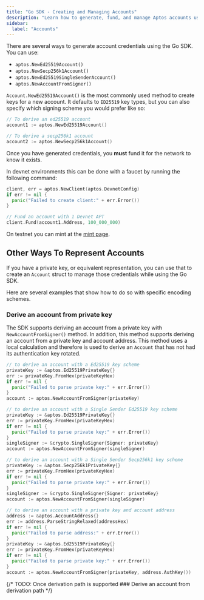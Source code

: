 ```yaml
---
title: "Go SDK - Creating and Managing Accounts"
description: "Learn how to generate, fund, and manage Aptos accounts using the Go SDK with different signing schemes"
sidebar:
  label: "Accounts"
---
```


There are several ways to generate account credentials using the Go SDK. You can
use:

- `aptos.NewEd25519Account()`
- `aptos.NewSecp256k1Account()`
- `aptos.NewEd25519SingleSenderAccount()`
- `aptos.NewAccountFromSigner()`

`Account.NewEd25519Account()` is the most commonly used method to create keys
for a new account. It defaults to `ED25519` key types, but you can also specify
which signing scheme you would prefer like so:

```go
// To derive an ed25519 account
account1 := aptos.NewEd25519Account()

// To derive a secp256k1 account
account2 := aptos.NewSecp256k1Account()
```

Once you have generated credentials, you **must** fund it for the network to know it exists.

In devnet environments this can be done with a faucet by running the following command:

```go filename="fund.go"
client, err = aptos.NewClient(aptos.DevnetConfig)
if err != nil {
  panic("Failed to create client:" + err.Error())
}

// Fund an account with 1 Devnet APT
client.Fund(account1.Address, 100_000_000)
```

On testnet you can mint at the [mint page](/network/faucet).

## Other Ways To Represent Accounts

If you have a private key, or equivalent representation, you can use that to
create an `Account` struct to manage those credentials while using the Go SDK.

Here are several examples that show how to do so with specific encoding schemes.

### Derive an account from private key

The SDK supports deriving an account from a private key with `NewAccountFromSigner()` method.
In addition, this method supports deriving an account from a private key and account address.
This method uses a local calculation and therefore is used to derive an `Account` that has not had its authentication key rotated.

```go
// to derive an account with a Ed25519 key scheme
privateKey := &aptos.Ed25519PrivateKey{}
err := privateKey.FromHex(privateKeyHex)
if err != nil {
  panic("Failed to parse private key:" + err.Error())
}
account := aptos.NewAccountFromSigner(privateKey)

// to derive an account with a Single Sender Ed25519 key scheme
privateKey := &aptos.Ed25519PrivateKey{}
err := privateKey.FromHex(privateKeyHex)
if err != nil {
  panic("Failed to parse private key:" + err.Error())
}
singleSigner := &crypto.SingleSigner{Signer: privateKey}
account := aptos.NewAccountFromSigner(singleSigner)

// to derive an account with a Single Sender Secp256k1 key scheme
privateKey := &aptos.Secp256k1PrivateKey{}
err := privateKey.FromHex(privateKeyHex)
if err != nil {
  panic("Failed to parse private key:" + err.Error())
}
singleSigner := &crypto.SingleSigner{Signer: privateKey}
account := aptos.NewAccountFromSigner(singleSigner)

// to derive an account with a private key and account address
address := &aptos.AccountAddress{}
err := address.ParseStringRelaxed(addressHex)
if err != nil {
  panic("Failed to parse address:" + err.Error())
}
privateKey := &aptos.Ed25519PrivateKey{}
err := privateKey.FromHex(privateKeyHex)
if err != nil {
  panic("Failed to parse private key:" + err.Error())
}
account := aptos.NewAccountFromSigner(privateKey, address.AuthKey())
```

{/* TODO: Once derivation path is supported ### Derive an account from derivation path */}
